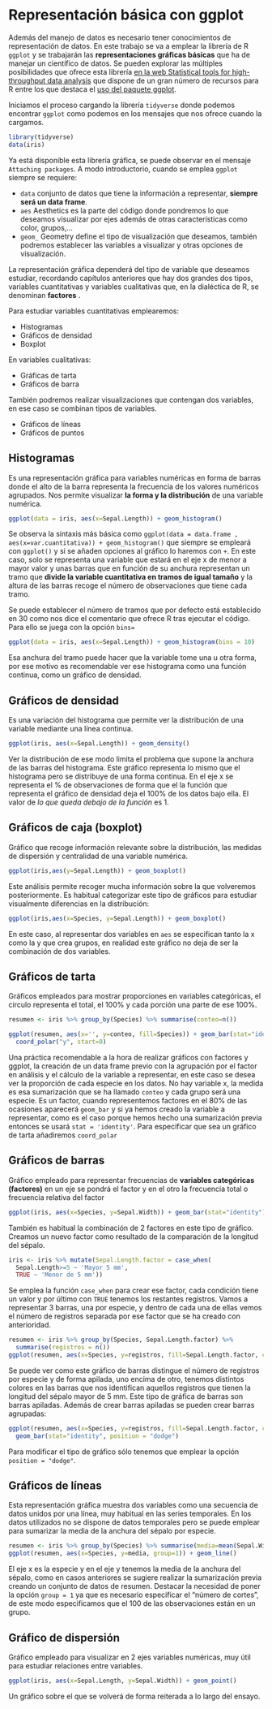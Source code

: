 # Representación básica con ggplot

Además del manejo de datos es necesario tener conocimientos de representación de datos. En este trabajo se va a emplear la librería de R `ggplot` y se trabajarán las **representaciones gráficas básicas** que ha de manejar un científico de datos. Se pueden explorar las múltiples posibilidades que ofrece esta librería [en la web Statistical tools for high-throughput data analysis](http://www.sthda.com/english/)  que dispone de un gran número de recursos para R entre los que destaca el [uso del paquete ggplot](http://www.sthda.com/english/wiki/ggplot2-essentials). 

Iniciamos el proceso cargando la librería `tidyverse` donde podemos encontrar `ggplot` como podemos en los mensajes que nos ofrece cuando la cargamos.

```r
library(tidyverse)
data(iris)
```

Ya está disponible esta librería gráfica, se puede observar en el mensaje `Attaching packages`. A modo introductorio, cuando se emplea `ggplot` siempre se requiere:

* `data` conjunto de datos que tiene la información a representar, **siempre será un data frame**.
* `aes` Aesthetics es la parte del código donde pondremos lo que deseamos visualizar por ejes además de otras características como color, grupos,...
* `geom_` Geometry define el tipo de visualización que deseamos, también podremos establecer las variables a visualizar y otras opciones de visualización.

La representación gráfica dependerá del tipo de variable que deseamos estudiar, recordando capítulos anteriores que hay dos grandes dos tipos, variables cuantitativas y variables cualitativas que, en la dialéctica de R, se denominan **factores** .

Para estudiar variables cuantitativas emplearemos:

* Histogramas
* Gráficos de densidad
* Boxplot

En variables cualitativas:

* Gráficas de tarta 
* Gráficos de barra

También podremos realizar visualizaciones que contengan dos variables, en ese caso se combinan tipos de variables.

* Gráficos de líneas
* Gráficos de puntos


## Histogramas

Es una representación gráfica para variables numéricas en forma de barras donde el alto de la barra representa la frecuencia de los valores numéricos agrupados. Nos permite visualizar **la forma y la distribución** de una variable numérica. 

```r
ggplot(data = iris, aes(x=Sepal.Length)) + geom_histogram()
```

Se observa la sintaxis más básica como `ggplot(data = data.frame , aes(x=var.cuantitativa)) + geom_histogram()` que siempre se empleará con `ggplot()` y si se añaden opciones al gráfico lo haremos con `+`. En este caso, solo se representa una variable que estará en el eje x de menor a mayor valor y unas barras que en función de su anchura representan un tramo que **divide la variable cuantitativa en tramos de igual tamaño** y la altura de las barras recoge el número de observaciones que tiene cada tramo. 

Se puede establecer el número de tramos que por defecto está establecido en 30 como nos dice el comentario que ofrece R tras ejecutar el código. Para ello se juega con la opción `bins=`

```r
ggplot(data = iris, aes(x=Sepal.Length)) + geom_histogram(bins = 10)
```

Esa anchura del tramo puede hacer que la variable tome una u otra forma, por ese motivo es recomendable ver ese histograma como una función continua, como un gráfico de densidad. 

## Gráficos de densidad

Es una variación del histograma que permite ver la distribución de una variable mediante una línea  continua.

```r
ggplot(iris, aes(x=Sepal.Length)) + geom_density()
```

Ver la distribución de ese modo limita el problema que supone la anchura de las barras del histograma. Este gráfico representa lo mismo que el histograma pero se distribuye de una forma continua. En el eje x se representa el % de observaciones de forma que el la función que representa el gráfico de densidad deja el 100% de los datos bajo ella. El valor de _lo que queda debajo de la función_ es 1. 

## Gráficos de caja (boxplot)

Gráfico que recoge información relevante sobre la distribución, las medidas de dispersión y centralidad de una variable numérica. 

```r
ggplot(iris,aes(y=Sepal.Length)) + geom_boxplot()
```

Este análisis permite recoger mucha información sobre la que volveremos posteriormente. Es habitual categorizar este tipo de gráficos para estudiar visualmente diferencias en la distribución:

```r
ggplot(iris,aes(x=Species, y=Sepal.Length)) + geom_boxplot()
```

En este caso, al representar dos variables en `aes` se especifican tanto la x como la y que crea grupos, en realidad este gráfico no deja de ser la combinación de dos variables. 

## Gráficos de tarta

Gráficos empleados para mostrar proporciones en variables categóricas, el circulo representa el total, el 100% y cada porción una parte de ese 100%. 

```r
resumen <- iris %>% group_by(Species) %>% summarise(conteo=n())

ggplot(resumen, aes(x='', y=conteo, fill=Species)) + geom_bar(stat="identity", width=1) +
  coord_polar("y", start=0)
```

Una práctica recomendable a la hora de realizar gráficos con factores y ggplot, la creación de un data frame previo con la agrupación por el factor en análisis y el cálculo de la variable a representar, en este caso se desea ver la proporción de cada especie en los datos. No hay variable x, la medida es esa sumarización que se ha llamado `conteo` y cada grupo será una especie. Es un factor, cuando representemos factores en el 80% de las ocasiones aparecerá `geom_bar` y si ya hemos creado la variable a representar, como es el caso porque hemos hecho una sumarización previa entonces se usará `stat = 'identity'`. Para especificar que sea un gráfico de tarta añadiremos  `coord_polar`

## Gráficos de barras

Gráfico empleado para representar frecuencias de **variables categóricas (factores)** en un eje se pondrá el factor y en el otro la frecuencia total o frecuencia relativa del factor

```r
ggplot(iris, aes(x=Species, y=Sepal.Width)) + geom_bar(stat="identity")
```

También es habitual la combinación de 2 factores en este tipo de gráfico. Creamos un nuevo factor como resultado de la comparación de la longitud del sépalo. 

```r
iris <- iris %>% mutate(Sepal.Length.factor = case_when(
  Sepal.Length>=5 ~ 'Mayor 5 mm',
  TRUE ~ 'Menor de 5 mm'))
```

Se emplea la función `case_when` para crear ese factor, cada condición tiene un valor y por último con `TRUE` tenemos los restantes registros. Vamos a representar 3 barras, una por especie, y dentro de cada una de ellas vemos el número de registros separada por ese factor que se ha creado con anterioridad. 

```r
resumen <- iris %>% group_by(Species, Sepal.Length.factor) %>% 
  summarise(registros = n())
ggplot(resumen, aes(x=Species, y=registros, fill=Sepal.Length.factor, color=Sepal.Length.factor)) + geom_bar(stat="identity")
```

Se puede ver como este gráfico de barras distingue el número de registros por especie y de forma apilada, uno encima de otro, tenemos distintos colores en las barras que nos identifican aquellos registros que tienen la longitud del sépalo mayor de 5 mm. Este tipo de gráfica de barras son barras apiladas. Además de crear barras apiladas se pueden crear barras agrupadas:

```r
ggplot(resumen, aes(x=Species, y=registros, fill=Sepal.Length.factor, color=Sepal.Length.factor)) + 
  geom_bar(stat="identity", position = "dodge")
```

Para modificar el tipo de gráfico sólo tenemos que emplear la opción ` position = "dodge"`.


## Gráficos de líneas

Esta representación gráfica muestra dos variables como una secuencia de datos unidos por una línea, muy habitual en las series temporales. En los datos utilizados no se dispone de datos temporales pero se puede emplear para sumarizar la media de la anchura del sépalo por especie. 


```r
resumen <- iris %>% group_by(Species) %>% summarise(media=mean(Sepal.Width))
ggplot(resumen, aes(x=Species, y=media, group=1)) + geom_line()
```


El eje x es la especie y en el eje y tenemos la media de la anchura del sépalo, como en casos anteriores se sugiere realizar la sumarización previa creando un conjunto de datos de resumen. Destacar la necesidad de poner la opción `group = 1` ya que es necesario especificar el "número de cortes", de este modo especificamos que el 100 de las observaciones están en un grupo. 

## Gráfico de dispersión

Gráfico empleado para visualizar en 2 ejes variables numéricas, muy útil para estudiar relaciones entre variables. 

```r
ggplot(iris, aes(x=Sepal.Length, y=Sepal.Width)) + geom_point()
```

Un gráfico sobre el que se volverá de forma reiterada a lo largo del ensayo. 

